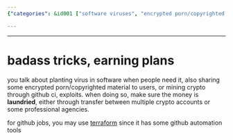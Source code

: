 ```yaml
---
{"categories": &id001 ["software viruses", "encrypted porn/copyrighted material sharing", "cryptocurrency mining through GitHub", "money laundering", "GitHub automation with Terraform", "detecting malicious activities", "online security"], "category": "Software Security", "date": "2023-12-22 23:52:59", "description": "This text highlights various methods for carrying out malicious activities online, including planting viruses in software, sharing encrypted adult content and copyrighted material, and mining cryptocurrency through GitHub. The importance of money laundering to avoid detection is stressed, and the use of Terraform for automating GitHub tasks is suggested.", "tags": *id001, "title": "badass tricks, earning plans"}

---
```


------

# badass tricks, earning plans

you talk about planting virus in software when people need it, also sharing some encrypted porn/copyrighted material to users, or mining crypto through github ci, exploits. when doing so, make sure the money is **laundried**, either through transfer between multiple crypto accounts or some professional agencies.

for github jobs, you may use [terraform](https://registry.terraform.io/search/modules?q=github) since it has some github automation tools


